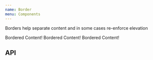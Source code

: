 ```yaml
---
name: Border
menu: Components
---
```



Borders help separate content and in some cases re-enforce elevation

<Playground>
  <SpacedGroup>
    <Border>Bordered Content!</Border>
    <Border color="rgb(0, 82, 147)" width={5} lineStyle="dashed" radius={10}>
      Bordered Content!
    </Border>
    <Border disabled width={5}>
      Bordered Content!
    </Border>
  </SpacedGroup>
</Playground>

## API

<PropsTable of={Border} />
